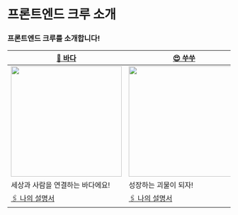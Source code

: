# 프론트엔드 크루 소개

### 프론트엔드 크루를 소개합니다!


| [🐋 바다](https://github.com/badahertz52)                                                                              | [😍 쑤쑤](https://github.com/soosoo22)                                                                                 | [🔥 에프이](https://github.com/chysis)                                                                                 | [👾 올리](https://github.com/ImxYJL)                                                                                                  |
| ---------------------------------------------------------------------------------------------------------------------- | ---------------------------------------------------------------------------------------------------------------------- | ---------------------------------------------------------------------------------------------------------------------- | ------------------------------------------------------------------------------------------------------------------------------------- |
| <img src={badaimg} width="250px"/>                                                                                     | <img src={soosooimg} width="250px" />                                                                                  | <img src={feimg} width="250px" />                                                                                      | <img src={olieimg} width="250px" />                                                                                                   |
| 세상과 사람을 연결하는 바다에요!                                                                                       | 성장하는 괴물이 되자!                                                                                                  | 지칠 줄 모르는 열정 개발자입니다!                                                                                      | Slowly But Surely                                                                                                                     |
| [🖇️ 나의 설명서](https://docs.google.com/presentation/d/1SByi0TRpu-_8i6CmR0qC3w7ItM2vYP5z76j5jiIWd8s/edit?usp=sharing) | [🖇️ 나의 설명서](https://docs.google.com/presentation/d/14b1fuUwV_9vUVSpL0x4URcISZnu-ByO_pzHNv4NDTY4/edit?usp=sharing) | [🖇️ 나의 설명서](https://docs.google.com/presentation/d/1ZfwxWU8B8SUdMpw_99ipNNVDKIX0wd7C2BF7A4C-LoU/edit?usp=sharing) | [🖇️ 나의 설명서](https://docs.google.com/presentation/d/1ZUILEugPQ6PuHE1wQ2_zkCE9frpUZRzmtLuqwkEUtlA/edit#slide=id.g25461392ae8_0_67) |

